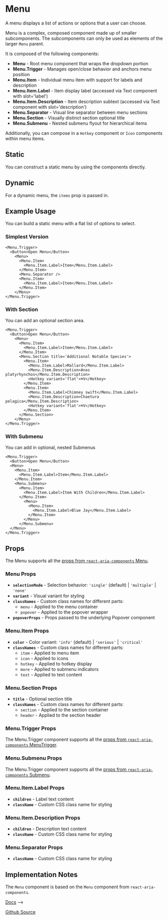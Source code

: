 

<Meta of={MenuStories} />

# Menu
A menu displays a list of actions or options that a user can choose.

Menu is a complex, composed component made up of smaller subcomponents. The subcomponents can only be used as elements of the larger `Menu` parent.

It is composed of the following components:

- **Menu** - Root menu component that wraps the dropdown portion
- **Menu.Trigger** - Manages open/close behavior and anchors menu position
- **Menu.Item** - Individual menu item with support for labels and description
- **Menu.Item.Label** - Item display label (accessed via Text component with slot='label')
- **Menu.Item.Description** - Item description subtext (accessed via Text component with slot='description')
- **Menu.Separator** - Visual line separator between menu sections
- **Menu.Section** - Visually distinct section optional title
- **Menu.Submenu** - Nested submenu flyout for hierarchical items

Additionally, you can compose in a `Hotkey` component or `Icon` components within menu items.

## Static
You can construct a static menu by using the components directly.
<Canvas of={MenuStories.Default} />

## Dynamic
For a dynamic menu, the `items` prop is passed in.
<Canvas of={MenuStories.Dynamic} />

## Example Usage
You can build a static menu with a flat list of options to select.

### Simplest Version
```
<Menu.Trigger>
  <Button>Open Menu</Button>
    <Menu>
      <Menu.Item>
        <Menu.Item.Label>Item</Menu.Item.Label>
      </Menu.Item>
      <Menu.Separator />
      <Menu.Item>
        <Menu.Item.Label>Item</Menu.Item.Label>
      </Menu.Item>
    </Menu>
</Menu.Trigger>
```

### With Section
You can add an optional section area.
```
<Menu.Trigger>
  <Button>Open Menu</Button>
    <Menu>
      <Menu.Item>
        <Menu.Item.Label>Item</Menu.Item.Label>
      </Menu.Item>
      <Menu.Section title='Additional Notable Species'>
        <Menu.Item>
          <Menu.Item.Label>Mallard</Menu.Item.Label>
          <Menu.Item.Description>Anas platyrhynchos</Menu.Item.Description>
          <Hotkey variant='flat'>⌘V</Hotkey>
        </Menu.Item>
        <Menu.Item>
          <Menu.Item.Label>Chimney swift</Menu.Item.Label>
          <Menu.Item.Description>Chaetura pelagica</Menu.Item.Description>
          <Hotkey variant='flat'>⌘V</Hotkey>
        </Menu.Item>
      </Menu.Section>
    </Menu>
</Menu.Trigger>
```

### With Submenu
You can add in optional, nested Submenus

```
<Menu.Trigger>
  <Button>Open Menu</Button>
  <Menu>
    <Menu.Item>
      <Menu.Item.Label>Item</Menu.Item.Label>
    </Menu.Item>
    <Menu.Submenu>
      <Menu.Item>
        <Menu.Item.Label>Item With Children</Menu.Item.Label>
      </Menu.Item>
        <Menu>
          <Menu.Item>
            <Menu.Item.Label>Blue Jay</Menu.Item.Label>
          </Menu.Item>
        </Menu>
      </Menu.Submenu>
  </Menu>
</Menu.Trigger>
```

## Props
The Menu supports all the [props from `react-aria-components` Menu](https://react-spectrum.adobe.com/react-aria/Menu.html#props).

### Menu Props
- **`selectionMode`** - Selection behavior: `'single'` (default) | `'multiple'` | `'none'`
- **`variant`** - Visual variant for styling
- **`classNames`** - Custom class names for different parts:
  - `menu` - Applied to the menu container
  - `popover` - Applied to the popover wrapper
- **`popoverProps`** - Props passed to the underlying Popover component

### Menu.Item Props
- **`color`** - Color variant: `'info'` (default) | `'serious'` | `'critical'`
- **`classNames`** - Custom class names for different parts:
  - `item` - Applied to menu item
  - `icon` - Applied to icons
  - `hotkey` - Applied to hotkey display
  - `more` - Applied to submenu indicators
  - `text` - Applied to text content

### Menu.Section Props
- **`title`** - Optional section title
- **`classNames`** - Custom class names for different parts:
  - `section` - Applied to the section container
  - `header` - Applied to the section header

### Menu.Trigger Props
The Menu.Trigger component supports all the [props from `react-aria-components` MenuTrigger](https://react-spectrum.adobe.com/react-area/Menu.html#menutrigger).

### Menu.Submenu Props
The Menu.Trigger component supports all the [props from `react-aria-components` Submenu](https://react-spectrum.adobe.com/react-area/Menu.html#submenu).

### Menu.Item.Label Props
- **`children`** - Label text content
- **`className`** - Custom CSS class name for styling

### Menu.Item.Description Props
- **`children`** - Description text content
- **`className`** - Custom CSS class name for styling

### Menu.Separator Props
- **`className`** - Custom CSS class name for styling


## Implementation Notes

The `Menu` component is based on the `Menu` component from `react-aria-components`.

[Docs](https://react-spectrum.adobe.com/react-aria/Menu.html) -->

[Github Source](https://github.com/gohypergiant/standard-toolkit/tree/main/design-toolkit/components/src/components/menu)


